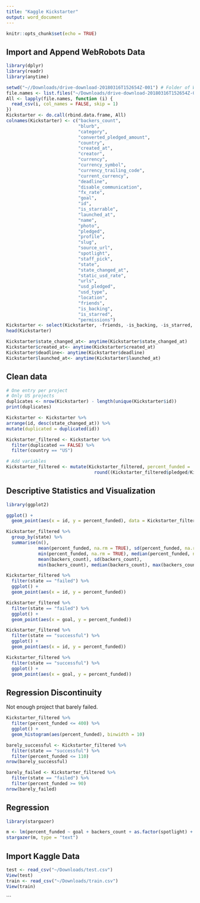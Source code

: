 ```yaml
---
title: "Kaggle Kickstarter"
output: word_document
---
```


```r
knitr::opts_chunk$set(echo = TRUE)
```

## Import and Append WebRobots Data
```r
library(dplyr)
library(readr)
library(anytime)

setwd("~//Downloads/drive-download-20180316T152654Z-001") # Folder of WebRobots data
file.names <- list.files("~/Downloads/drive-download-20180316T152654Z-001")
All <- lapply(file.names, function (i) {
  read_csv(i, col_names = FALSE, skip = 1)
})
Kickstarter <- do.call(rbind.data.frame, All)
colnames(Kickstarter) <- c("backers_count",
                           "blurb",
                           "category",
                           "converted_pledged_amount",
                           "country",
                           "created_at",
                           "creator",
                           "currency",
                           "currency_symbol",
                           "currency_trailing_code",
                           "current_currency",
                           "deadline",
                           "disable_communication",
                           "fx_rate",
                           "goal",
                           "id",
                           "is_starrable",
                           "launched_at",
                           "name",
                           "photo",
                           "pledged",
                           "profile",
                           "slug",
                           "source_url",
                           "spotlight",
                           "staff_pick",
                           "state",
                           "state_changed_at",
                           "static_usd_rate",
                           "urls",
                           "usd_pledged",
                           "usd_type",
                           "location",
                           "friends",
                           "is_backing",
                           "is_starred",
                           "permissions")
Kickstarter <- select(Kickstarter, -friends, -is_backing, -is_starred, -permissions)
head(Kickstarter)

Kickstarter$state_changed_at<- anytime(Kickstarter$state_changed_at)
Kickstarter$created_at<- anytime(Kickstarter$created_at)
Kickstarter$deadline<- anytime(Kickstarter$deadline)
Kickstarter$launched_at<- anytime(Kickstarter$launched_at)
```

## Clean data
```r
# One entry per project
# Only US projects
duplicates <- nrow(Kickstarter) - length(unique(Kickstarter$id))
print(duplicates)

Kickstarter <- Kickstarter %>%
arrange(id, desc(state_changed_at)) %>%
mutate(duplicated = duplicated(id))

Kickstarter_filtered <- Kickstarter %>%
  filter(duplicated == FALSE) %>%
  filter(country == "US")

# Add variables
Kickstarter_filtered <- mutate(Kickstarter_filtered, percent_funded = 
                                 round((Kickstarter_filtered$pledged/Kickstarter_filtered$goal*100),2))
```

## Descriptive Statistics and Visualization
```r
library(ggplot2)

ggplot() +
  geom_point(aes(x = id, y = percent_funded), data = Kickstarter_filtered)

Kickstarter_filtered %>%
  group_by(state) %>%
  summarise(n(),
            mean(percent_funded, na.rm = TRUE), sd(percent_funded, na.rm = TRUE),
            min(percent_funded, na.rm = TRUE), median(percent_funded, na.rm = TRUE), max(percent_funded, na.rm = TRUE), 
            mean(backers_count), sd(backers_count), 
            min(backers_count), median(backers_count), max(backers_count))

Kickstarter_filtered %>%
  filter(state == "failed") %>%
  ggplot() +
  geom_point(aes(x = id, y = percent_funded))

Kickstarter_filtered %>%
  filter(state == "failed") %>%
  ggplot() +
  geom_point(aes(x = goal, y = percent_funded))

Kickstarter_filtered %>%
  filter(state == "successful") %>%
  ggplot() +
  geom_point(aes(x = id, y = percent_funded))

Kickstarter_filtered %>%
  filter(state == "successful") %>%
  ggplot() +
  geom_point(aes(x = goal, y = percent_funded))
```

## Regression Discontinuity
Not enough project that barely failed.
```r
Kickstarter_filtered %>%
  filter(percent_funded <= 400) %>%
  ggplot() + 
  geom_histogram(aes(percent_funded), binwidth = 10)

barely_successful <- Kickstarter_filtered %>%
  filter(state == "successful") %>%
  filter(percent_funded <= 110)
nrow(barely_successful)

barely_failed <- Kickstarter_filtered %>%
  filter(state == "failed") %>%
  filter(percent_funded >= 90)
nrow(barely_failed)
```

## Regression
```r
library(stargazer)

m <- lm(percent_funded ~ goal + backers_count + as.factor(spotlight) + as.factor(staff_pick), data = Kickstarter_filtered)
stargazer(m, type = "text")
```

## Import Kaggle Data

```r
test <- read_csv("~/Downloads/test.csv")
View(test)
train <- read_csv("~/Downloads/train.csv")
View(train)
```
```